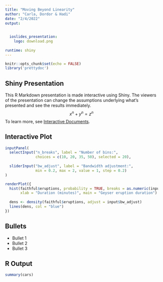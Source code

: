 ```yaml
---
title: "Moving Beyond Linearity"
author: "Carla, Dordor & Hadi"
date: "2/4/2022"
output:
  
      
  ioslides_presentation:
    logo: download.png
    
runtime: shiny
---
```


```r
knitr::opts_chunk$set(echo = FALSE)
library('prettydoc')
```

## Shiny Presentation

This R Markdown presentation is made interactive using Shiny. The viewers of the presentation can change the assumptions underlying what's presented and see the results immediately. $$ x^n + y^n = z^n $$ To learn more, see [Interactive Documents](http://rmarkdown.rstudio.com/authoring_shiny.html).

## Interactive Plot

```r
inputPanel(
  selectInput("n_breaks", label = "Number of bins:",
              choices = c(10, 20, 35, 50), selected = 20),
  
  sliderInput("bw_adjust", label = "Bandwidth adjustment:",
              min = 0.2, max = 2, value = 1, step = 0.2)
)

renderPlot({
  hist(faithful$eruptions, probability = TRUE, breaks = as.numeric(input$n_breaks),
       xlab = "Duration (minutes)", main = "Geyser eruption duration")
  
  dens <- density(faithful$eruptions, adjust = input$bw_adjust)
  lines(dens, col = "blue")
})
```

## Bullets

-   Bullet 1
-   Bullet 2
-   Bullet 3

## R Output

```r
summary(cars)
```
